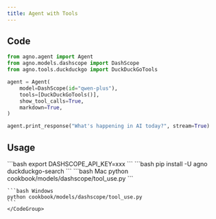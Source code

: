 ```yaml
---
title: Agent with Tools
---
```


## Code

```python cookbook/models/dashscope/tool_use.py
from agno.agent import Agent
from agno.models.dashscope import DashScope
from agno.tools.duckduckgo import DuckDuckGoTools

agent = Agent(
    model=DashScope(id="qwen-plus"),
    tools=[DuckDuckGoTools()],
    show_tool_calls=True,
    markdown=True,
)

agent.print_response("What's happening in AI today?", stream=True)
```

## Usage

<Steps>
  <Snippet file="create-venv-step.mdx" />

  <Step title="Set your API key">
    ```bash
    export DASHSCOPE_API_KEY=xxx
    ```
  </Step>

  <Step title="Install libraries">
    ```bash
    pip install -U agno duckduckgo-search
    ```
  </Step>

  <Step title="Run Agent">
    <CodeGroup>
    ```bash Mac
    python cookbook/models/dashscope/tool_use.py
    ```

    ```bash Windows
    python cookbook/models/dashscope/tool_use.py
    ```
    </CodeGroup>
  </Step>
</Steps>
